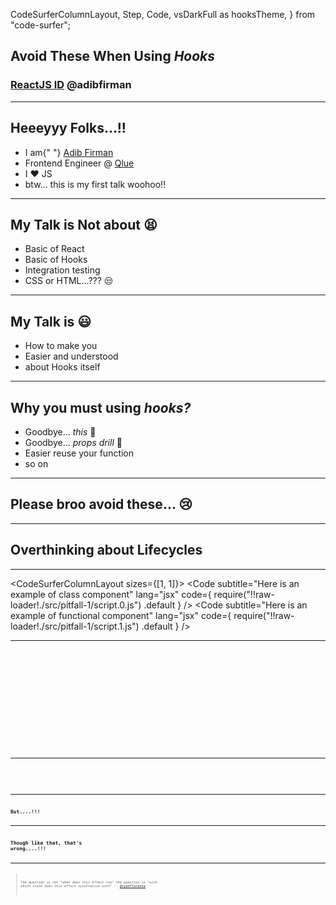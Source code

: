 
  CodeSurferColumnLayout,
  Step,
  Code,
  vsDarkFull as hooksTheme,
} from "code-surfer";

## Avoid These When Using _Hooks_

### [ReactJS ID](http://reactjs.id) @adibfirman

---

## Heeeyyy Folks...!!

<ul>
  <Appear>
    <li>
      I am{" "}
      <a href="https://github.com/adibfirman">
        Adib Firman
      </a>
    </li>
    <li>
      Frontend Engineer @ <a href="https://qlue.id">Qlue</a>
    </li>
    <li>I ❤️ JS</li>
    <li>btw... this is my first talk woohoo!!</li>
  </Appear>
</ul>

---

## My Talk is Not about 😫

<ul>
  <Appear>
    <li>Basic of React</li>
    <li>Basic of Hooks</li>
    <li>Integration testing</li>
    <li>CSS or HTML...??? 😒</li>
  </Appear>
</ul>

---

## My Talk is 😃

<ul>
  <Appear>
    <li>How to make you</li>
    <li>Easier and understood</li>
    <li>about Hooks itself</li>
  </Appear>
</ul>

---

## Why you must using _hooks?_

<ul>
  <Appear>
    <li>
      Goodbye... <i>this</i> 👋
    </li>
    <li>
      Goodbye... <i>props drill</i> 👋
    </li>
    <li>Easier reuse your function</li>
    <li>so on</li>
  </Appear>
</ul>

---

## Please broo avoid these... 😢

---

## Overthinking about Lifecycles

---

<CodeSurferColumnLayout sizes={[1, 1]}>
  <Step>
    <Code
      subtitle="Here is an example of class component"
      lang="jsx"
      code={
        require("!!raw-loader!./src/pitfall-1/script.0.js")
          .default
      }
    />
    <Code
      subtitle="Here is an example of functional component"
      lang="jsx"
      code={
        require("!!raw-loader!./src/pitfall-1/script.1.js")
          .default
      }
    />
  </Step>
</CodeSurferColumnLayout>

---

<CodeSurferColumnLayout>
  <Step subtitle="Write the lifecycles">
    <Code
      lang="jsx"
      code={
        require("!!raw-loader!./src/pitfall-1/script.1.js")
          .default
      }
    />
  </Step>
  <Step>
    <Code
      lang="jsx"
      code={
        require("!!raw-loader!./src/pitfall-1/script.2.js")
          .default
      }
    />
  </Step>
  <Step>
    <Code
      lang="jsx"
      code={
        require("!!raw-loader!./src/pitfall-1/script.3.js")
          .default
      }
    />
  </Step>
  <Step>
    <Code
      lang="jsx"
      code={
        require("!!raw-loader!./src/pitfall-1/script.4.js")
          .default
      }
    />
  </Step>
  <Step>
    <Code
      lang="jsx"
      focus="4,5,6"
      code={
        require("!!raw-loader!./src/pitfall-1/script.5.js")
          .default
      }
    />
  </Step>
</CodeSurferColumnLayout>

---

<CodeSurferColumnLayout>
  <Step subtitle="use _useEffect_ for playing with lifecycles">
    <Code
      code={
        require("!!raw-loader!./src/pitfall-1/script.5.js")
          .default
      }
    />
  </Step>
</CodeSurferColumnLayout>

---

## But....!!!

---

## Though like that, that's wrong....!!!

---

> The question is not "when does this effect run" the question is "with which state does this effect synchronize with"
> -- [@ryanflorence](https://twitter.com/ryanflorence)
